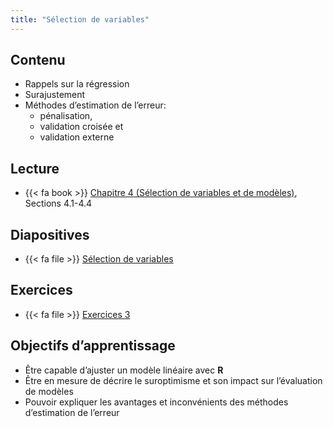 ```yaml
---
title: "Sélection de variables"
---
```


## Contenu

- Rappels sur la régression
- Surajustement
- Méthodes d'estimation de l'erreur: 
    - pénalisation, 
    - validation croisée et 
    - validation externe

## Lecture


- {{< fa book >}} [Chapitre 4 (Sélection de variables et de modèles)](https://lbelzile.github.io/math60602/04-selectionmodeles.html), Sections 4.1-4.4


## Diapositives 

- {{< fa file >}} [Sélection de variables](/diapos/MATH60602-diapos4.pdf)

<!--
<iframe width="600" height="338" src="http://docs.google.com/gview?url=https://lbelzile.github.io/multi/diapos/MATH60602-diapos3.pdf&embedded=true" frameborder="0"></iframe>
-->

## Exercices

- {{< fa file >}} [Exercices 3](/exercices/03-exercice.html)

## Objectifs d'apprentissage

- Être capable d'ajuster un modèle linéaire avec **R**
- Être en mesure de décrire le suroptimisme et son impact sur l'évaluation de modèles
- Pouvoir expliquer les avantages et inconvénients des méthodes d'estimation de l'erreur
